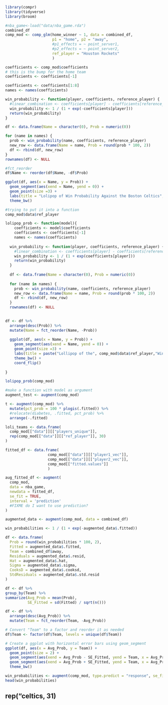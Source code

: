 
```r
library(compr)
library(tidyverse)
library(broom)
```

```r

#nba_game<-load("data/nba_game.rda")
combined_df
comp_mod <- comp_glm(home_winner ~ 1, data = combined_df,
                     p1 = "home", p2 = "away",
                     #p1_effects = ~ point_server1,
                     #p2_effects = ~ point_server2,
                     ref_player = "Houston Rockets"
                     )

```

```r
coefficients <- comp_mod$coefficients
# this is the bump for the home team
coefficients <- coefficients[-1]

coefficients <- coefficients[1:8]
names <- names(coefficients)

win_probability <- function(player, coefficients, reference_player) {
  #linear_combination <- coefficients[player] - coefficients[reference_player]
  win_probability <- 1 / (1 + exp(-coefficients[player]))
  return(win_probability)
}

df <- data.frame(Name = character(0), Prob = numeric(0))

for (name in names) {
  prob <- win_probability(name, coefficients, reference_player)
  new_row <- data.frame(Name = name, Prob = round(prob * 100, 2))
  df <- rbind(df, new_row)
}
rownames(df) <- NULL

#fct_reorder
df$Name <- reorder(df$Name, -df$Prob)

ggplot(df, aes(x = Name, y = Prob)) +
  geom_segment(aes(xend = Name, yend = 0)) +
  geom_point(size =3) +
  labs(title = "Lolipop of Win Probability Against the Boston Celtics", x = "Team Name", y = "Win Probability (%)") +
  theme_bw()
```


```r
#trying to put it into a function
comp_mod$data$ref_player

lolipop_prob <- function(model){
    coefficients <- model$coefficients
    coefficients <- coefficients[-1]
    names <- names(coefficients)
  
  win_probability <- function(player, coefficients, reference_player) {
    #linear_combination <- coefficients[player] - coefficients[reference_player]
    win_probability <- 1 / (1 + exp(coefficients[player]))
    return(win_probability)
  }
  
  df <- data.frame(Name = character(0), Prob = numeric(0))
  
  for (name in names) {
    prob <- win_probability(name, coefficients, reference_player)
    new_row <- data.frame(Name = name, Prob = round(prob * 100, 2))
    df <- rbind(df, new_row)
  }
  rownames(df) <- NULL
  

df <- df %>%
  arrange(desc(Prob)) %>%
  mutate(Name = fct_reorder(Name, -Prob))
  
  ggplot(df, aes(x = Name, y = Prob)) +
    geom_segment(aes(xend = Name, yend = 0)) +
    geom_point(size =3) +
    labs(title = paste("Lollipop of the", comp_mod$data$ref_player,"Win Probability"), x = "Name", y = "Win Probability (%)") +
    theme_bw() +
    coord_flip()
    
}
```


```r
lolipop_prob(comp_mod)

#make a function with model as argument 
augment_test <- augment(comp_mod)

t <- augment(comp_mod) %>% 
  mutate(pct_prob = 100 * plogis(.fitted)) %>% 
  #relocate(diabetes, .fitted, pct_prob) %>% 
  arrange(-.fitted)
```





















```r
loli_teams <- data.frame(
  comp_mod[["data"]][["players_unique"]],
  rep(comp_mod[["data"]][["ref_player"]], 30)
)

fitted_df <- data.frame(
                   comp_mod[["data"]][["player1_vec"]],
                   comp_mod[["data"]][["player2_vec"]],
                   comp_mod[["fitted.values"]]
                   )

aug_fitted_df <- augment(
  comp_mod,
  data = nba_game,
  newdata = fitted_df,
  se_fit = TRUE,
  interval = 'prediction'
  #FIXME do I want to use prediction?
)
```



```r
augmented_data <- augment(comp_mod, data = combined_df)

win_probabilities <- 1 / (1 + exp(-augmented_data$.fitted))

df <- data.frame(
  Prob = round(win_probabilities * 100, 2),
  Fitted = augmented_data$.fitted,
  Team = combined_df$away,
  Residuals = augmented_data$.resid,  
  Hat = augmented_data$.hat,  
  Sigma = augmented_data$.sigma,  
  CooksD = augmented_data$.cooksd,  
  StdResiduals = augmented_data$.std.resid  
)

df <- df %>%
group_by(Team) %>%
summarize(Avg_Prob = mean(Prob),
          SE_Fitted = sd(Fitted) / sqrt(n()))

df <- df %>%
  arrange(desc(Avg_Prob)) %>%
  mutate(Team = fct_reorder(Team, -Avg_Prob))

# Convert "Team" to a factor and reorder it as needed
df$Team <- factor(df$Team, levels = unique(df$Team))

# Create a ggplot with horizontal error bars using geom_segment
ggplot(df, aes(x = Avg_Prob, y = Team)) +
  geom_point(size = 2) +
  geom_segment(aes(xend = Avg_Prob - SE_Fitted, yend = Team, x = Avg_Prob)) +
  geom_segment(aes(xend = Avg_Prob + SE_Fitted, yend = Team, x = Avg_Prob)) +
  theme_bw()

win_probabilities <- augment(comp_mod, type.predict = "response", se_fit = TRUE)
head(win_probabilities)

```


## rep("celtics, 31)




